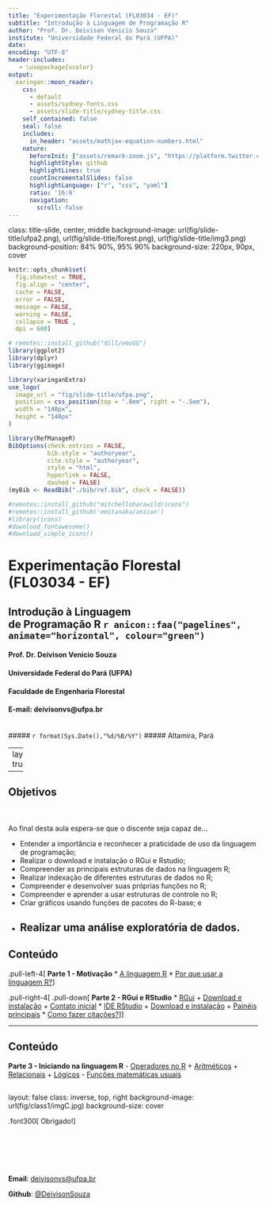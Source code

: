 ```yaml
---
title: "Experimentação Florestal (FL03034 - EF)"
subtitle: "Introdução à Linguagem de Programação R"
author: "Prof. Dr. Deivison Venicio Souza"
institute: "Universidade Federal do Pará (UFPA)"
date: 
encoding: "UTF-8"
header-includes: 
   - \usepackage{xcolor}
output:
  xaringan::moon_reader:
    css:
      - default
      - assets/sydney-fonts.css
      - assets/slide-title/sydney-title.css
    self_contained: false
    seal: false
    includes:
      in_header: "assets/mathjax-equation-numbers.html"
    nature:
      beforeInit: ["assets/remark-zoom.js", "https://platform.twitter.com/widgets.js"]
      highlightStyle: github
      highlightLines: true
      countIncrementalSlides: false
      highlightLanguage: ["r", "css", "yaml"]
      ratio: '16:9'
      navigation:
        scroll: false
---
```

class: title-slide, center, middle
background-image: url(fig/slide-title/ufpa2.png), url(fig/slide-title/forest.png), url(fig/slide-title/img3.png)
background-position: 84% 90%, 95% 90%
background-size: 220px, 90px, cover

```r
knitr::opts_chunk$set(
  fig.showtext = TRUE,
  fig.align = "center", 
  cache = FALSE,
  error = FALSE,
  message = FALSE, 
  warning = FALSE, 
  collapse = TRUE ,
  dpi = 600)
```

```r
# remotes::install_github("dill/emoGG")
library(ggplot2)
library(dplyr)
library(ggimage)
```

```r
library(xaringanExtra)
use_logo(
  image_url = "fig/slide-title/ufpa.png",
  position = css_position(top = ".8em", right = "-.5em"),
  width = "140px",
  height = "140px"
)
```

```r
library(RefManageR)
BibOptions(check.entries = FALSE,
           bib.style = "authoryear",
           cite.style = "authoryear",
           style = "html",
           hyperlink = FALSE,
           dashed = FALSE)
(myBib <- ReadBib("./bib/ref.bib", check = FALSE))
```

```r
#remotes::install_github("mitchelloharawild/icons")
#remotes::install_github('emitanaka/anicon')
#library(icons)
#download_fontawesome()
#download_simple_icons()
```

<!-- title-slide -->
# Experimentação Florestal <br> (FL03034 - EF)

## Introdução à Linguagem <br> de Programação R `r anicon::faa("pagelines", animate="horizontal", colour="green")`

#### **Prof. Dr. Deivison Venicio Souza**
#### Universidade Federal do Pará (UFPA) 
#### Faculdade de Engenharia Florestal
#### E-mail: deivisonvs@ufpa.br
<br>
##### `r format(Sys.Date(),"%d/%B/%Y")`
##### Altamira, Pará

---
layout: true
<div class="my-header"></div>
<div class="my-footer"><span>Prof. Dr. Deivison Venicio Souza (E-mail: deivisonvs@ufpa.br)&emsp;&emsp;&emsp;&emsp;&emsp;Experimentação Florestal (FL03034 - EF) - Introdução à Linguagem de Programação R</div>

---

## Objetivos
<br><br>
Ao final desta aula espera-se que o discente seja capaz de...

* Entender a importância e reconhecer a praticidade de uso da linguagem de programação;
* Realizar o download e instalação o RGui e Rstudio;
* Compreender as principais estruturas de dados na linguagem R;
* Realizar indexação de diferentes estruturas de dados no R;
* Compreender e desenvolver suas próprias funções no R;
* Compreender e aprender a usar estruturas de controle no R;
* Criar gráficos usando funções de pacotes do R-base; e
* Realizar uma análise exploratória de dados.
---

## Conteúdo

.pull-left-4[
**Parte 1 - Motivação**
* [A linguagem R](#linguagemR)
* [Por que usar a linguagem R?](#porqueR)
]

.pull-right-4[
.pull-down[
**Parte 2 - RGui e RStudio**
* [RGui](#RGui)
    + [Download e instalação](#RGui)
    + [Contato inicial](#RguiInicial)
* [IDE RStudio](#Rstudio)
    + [Download e instalação](#Rstudio)
    + [Painéis principais](#IDEPaineis)
* [Como fazer citações?](#ComoCitar)
]
]


---

## Conteúdo

**Parte 3 - Iniciando na linguagem R**
- [Operadores no R](#Operadores)
    + [Aritméticos](#arit)
    + [Relacionais](#relac)
    + [Lógicos](#log)
- [Funções matemáticas usuais](#FunsMat)

<!--Slide XX -->
---
layout: false
class: inverse, top, right
background-image: url(fig/class1/imgC.jpg)
background-size: cover

.font300[
Obrigado!
]
<br><br><br><br><br><br>

**Email**: <a href="mailto:deivisonvs@ufpa.br">deivisonvs@ufpa.br</a>

**Github**: <a href="https://github.com/DeivisonSouza">@DeivisonSouza</a>
